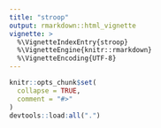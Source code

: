 ```yaml
---
title: "stroop"
output: rmarkdown::html_vignette
vignette: >
  %\VignetteIndexEntry{stroop}
  %\VignetteEngine{knitr::rmarkdown}
  %\VignetteEncoding{UTF-8}
---
```


```r
knitr::opts_chunk$set(
  collapse = TRUE,
  comment = "#>"
)
devtools::load:all(".")
```